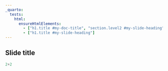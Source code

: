 ```yaml
---
_quarto:
  tests:
    html:
      ensureHtmlElements:
        - ["h1.title #my-doc-title", "section.level2 #my-slide-heading"]
        - ["h1.title #my-slide-heading"]
---
```


## [Slide title]{#my-slide-heading}

```python
2+2
```
